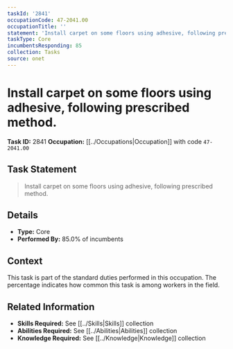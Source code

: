 ```yaml
---
taskId: '2841'
occupationCode: 47-2041.00
occupationTitle: ''
statement: 'Install carpet on some floors using adhesive, following prescribed method.'
taskType: Core
incumbentsResponding: 85
collection: Tasks
source: onet
---
```

# Install carpet on some floors using adhesive, following prescribed method.

**Task ID:** 2841
**Occupation:** [[../Occupations|Occupation]] with code `47-2041.00`

## Task Statement

> Install carpet on some floors using adhesive, following prescribed method.

## Details

- **Type:** Core
- **Performed By:** 85.0% of incumbents

## Context

This task is part of the standard duties performed in this occupation. The percentage indicates how common this task is among workers in the field.

## Related Information

- **Skills Required:** See [[../Skills|Skills]] collection
- **Abilities Required:** See [[../Abilities|Abilities]] collection
- **Knowledge Required:** See [[../Knowledge|Knowledge]] collection
